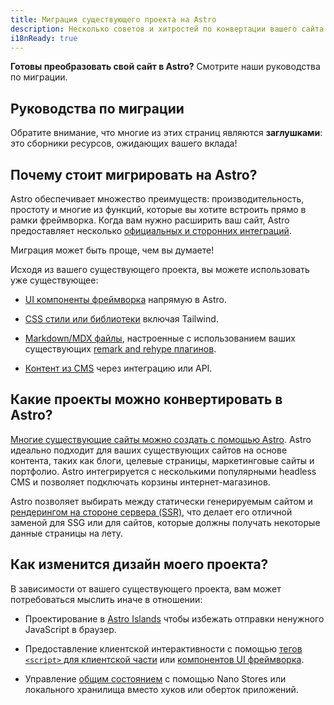 ```yaml
---
title: Миграция существующего проекта на Astro
description: Несколько советов и хитростей по конвертации вашего сайта на Astro.
i18nReady: true
---
```


**Готовы преобразовать свой сайт в Astro?** Смотрите наши руководства по миграции.

## Руководства по миграции

<MigrationGuidesNav />

Обратите внимание, что многие из этих страниц являются **заглушками**: это сборники ресурсов, ожидающих вашего вклада!

## Почему стоит мигрировать на Astro?

Astro обеспечивает множество преимуществ: производительность, простоту и многие из функций, которые вы хотите встроить прямо в рамки фреймворка. Когда вам нужно расширить ваш сайт, Astro предоставляет несколько [официальных и сторонних интеграций](https://astro.build/integrations).

Миграция может быть проще, чем вы думаете!

Исходя из вашего существующего проекта, вы можете использовать уже существующее:

- [UI компоненты фреймворка](/ru/guides/framework-components/) напрямую в Astro.

- [CSS стили или библиотеки](/ru/guides/styling/) включая Tailwind.

- [Markdown/MDX файлы](/ru/guides/markdown-content/), настроенные с использованием ваших существующих [remark and rehype плагинов](/ru/guides/markdown-content/#markdown-и-mdx-страницы).

- [Контент из CMS](/ru/guides/cms/) через интеграцию или API.


## Какие проекты можно конвертировать в Astro?

[Многие существующие сайты можно создать с помощью Astro](/ru/concepts/why-astro/). Astro идеально подходит для ваших существующих сайтов на основе контента, таких как блоги, целевые страницы, маркетинговые сайты и портфолио. Astro интегрируется с несколькими популярными headless CMS и позволяет подключать корзины интернет-магазинов.

Astro позволяет выбирать между статически генерируемым сайтом и [рендерингом на стороне сервера (SSR)](/ru/guides/server-side-rendering/), что делает его отличной заменой для SSG или для сайтов, которые должны получать некоторые данные страницы на лету.

## Как изменится дизайн моего проекта?

В зависимости от вашего существующего проекта, вам может потребоваться мыслить иначе в отношении:

- Проектирование в [Astro Islands](/ru/concepts/islands/#что-такое-остров) чтобы избежать отправки ненужного JavaScript в браузер.

- Предоставление клиентской интерактивности с помощью [тегов `<script>` для клиентской части](/ru/guides/client-side-scripts/) или [компонентов UI фреймворка](/ru/guides/framework-components/).

- Управление  [общим состоянием](/ru/recipes/sharing-state-islands/) с помощью Nano Stores или локального хранилища вместо хуков или оберток приложений.

